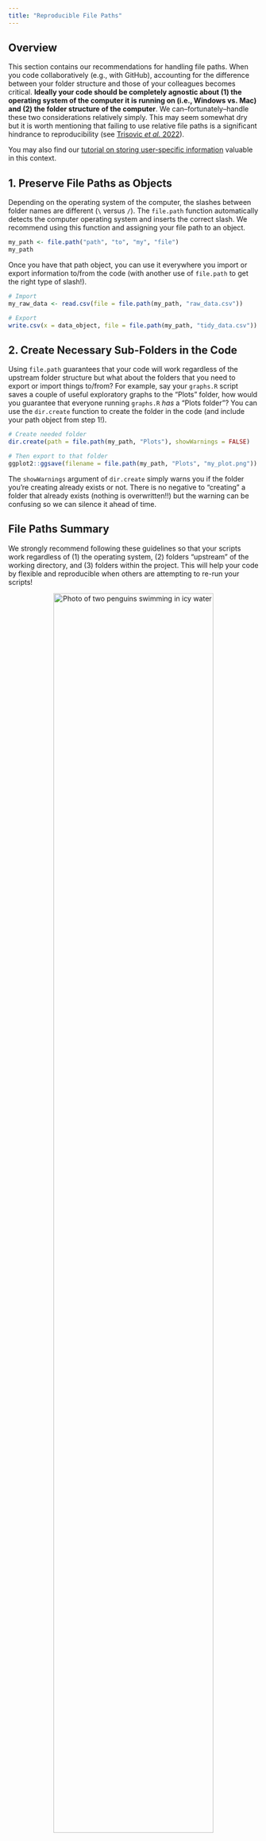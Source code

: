 ```yaml
---
title: "Reproducible File Paths"
---
```


## Overview

This section contains our recommendations for handling file paths. When you code collaboratively (e.g., with GitHub), accounting for the difference between your folder structure and those of your colleagues becomes critical. **Ideally your code should be completely agnostic about (1) the operating system of the computer it is running on (i.e., Windows vs. Mac) and (2) the folder structure of the computer**. We can--fortunately--handle these two considerations relatively simply. This may seem somewhat dry but it is worth mentioning that failing to use relative file paths is a significant hindrance to reproducibility (see [Trisovic _et al._ 2022](https://www.nature.com/articles/s41597-022-01143-6)).

You may also find our [tutorial on storing user-specific information](https://lter.github.io/scicomp/tutorial_json.html) valuable in this context.

## 1. Preserve File Paths as Objects

Depending on the operating system of the computer, the slashes between folder names are different (`\` versus `/`). The `file.path` function automatically detects the computer operating system and inserts the correct slash. We recommend using this function and assigning your file path to an object.

```r
my_path <- file.path("path", "to", "my", "file")
my_path
```

Once you have that path object, you can use it everywhere you import or export information to/from the code (with another use of `file.path` to get the right type of slash!).

```r
# Import
my_raw_data <- read.csv(file = file.path(my_path, "raw_data.csv"))

# Export
write.csv(x = data_object, file = file.path(my_path, "tidy_data.csv"))
```

## 2. Create Necessary Sub-Folders in the Code

Using `file.path` guarantees that your code will work regardless of the upstream folder structure but what about the folders that you need to export or import things to/from? For example, say your `graphs.R` script saves a couple of useful exploratory graphs to the "Plots" folder, how would you guarantee that everyone running `graphs.R` *has* a "Plots folder"? You can use the `dir.create` function to create the folder in the code (and include your path object from step 1!).

```r
# Create needed folder
dir.create(path = file.path(my_path, "Plots"), showWarnings = FALSE)

# Then export to that folder
ggplot2::ggsave(filename = file.path(my_path, "Plots", "my_plot.png"))
```

The `showWarnings` argument of `dir.create` simply warns you if the folder you're creating already exists or not. There is no negative to "creating" a folder that already exists (nothing is overwritten!!) but the warning can be confusing so we can silence it ahead of time.

## File Paths Summary

We strongly recommend following these guidelines so that your scripts work regardless of (1) the operating system, (2) folders "upstream" of the working directory, and (3) folders within the project. This will help your code by flexible and reproducible when others are attempting to re-run your scripts!

<p align="center">
<img src="images/lter-photos/penguins.jpg" alt="Photo of two penguins swimming in icy water" width="80%"/>
</p>
